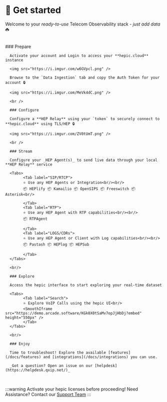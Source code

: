 

# 🏁 Get started

Welcome to your _ready-to-use_ Telecom Observability stack - _just add data_ ☘️

<br/>

<Steps>
      ### Prepare

      Activate your account and Login to access your **hepic.cloud** instance

      <img src="https://i.imgur.com/w6GVpcl.png" />

      Browse to the `Data Ingestion` tab and copy the Auth Token for your account 🔒

      <img src="https://i.imgur.com/MeVk4dC.png" />

      <br />

      ### Configure

      Configure a **HEP Relay** using your `token` to securely connect to **hepic.cloud** using TLS/HEP 🔒

      <img src="https://i.imgur.com/ZV0tUmT.png" />

      <br />

      ### Stream

      Configure your _HEP Agent(s)_ to send live data through your local **HEP Relay** service

      <Tabs>
            <Tab label="SIP/RTCP">
            ⭐ Use any HEP Agents or Integration<br/><br/>
            📦 HEPlify 📦 Kamailio 📦 OpenSIPS 📦 Freeswitch 📦 Asterisk<br/>
            
            </Tab>
            <Tab label="RTP">
            ⭐ Use any HEP Agent with RTP capabilities<br/><br/>
            📦 RTPAgent
            
            </Tab>
            <Tab label="LOGS/CDRs">
            ⭐ Use any HEP Agent or Client with Log capabilities<br/><br/>
            📦 Pastash 📦 HEPlog 📦 HEPSub
            
            </Tab>
      </Tabs>

      <br/>

      ### Explore

      Access the hepic interface to start exploring your real-time dataset

      <Tabs>
            <Tab label="Search">
            ⭐ Explore VoIP Calls using the hepic UI<br/>
            <SmoothIframe src="https://demo.arcade.software/KGk0X0tSaMv7opJjHbDj?embed" height="550px" />
            </Tab>
      </Tabs>

      <br/>

      ### Enjoy

      Time to troubleshoot! Explore the available [features](/docs/features) and [integrations](/docs/integrations) you can use. 

      _Got a question? Open an issue on our [helpdesk](https://helpdesk.qxip.net/)_

</Steps>

<br/>

:::warning Activate your hepic licenses before proceeding!
Need Assistance? Contact our [Support Team](https://helpdesk.qxip.net/)
:::
